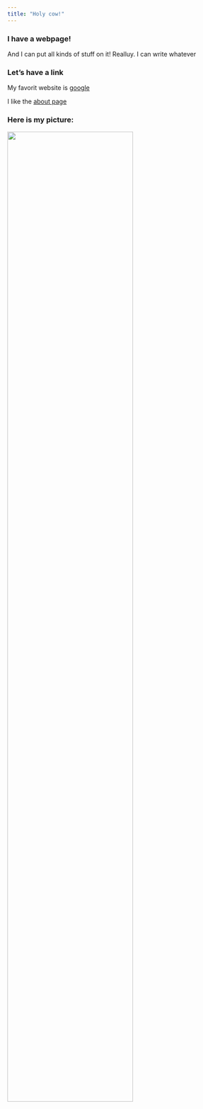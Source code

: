 ```yaml
---
title: "Holy cow!"
---
```


### I have a webpage!

And I can put all kinds of stuff on it! Realluy. I can write whatever

### Let's have a link

My favorit website is [google](https://www.google.com)

I like the [about page](about.html)

### Here is my picture:

<img src="images/class_cow.png" style="width:75%">